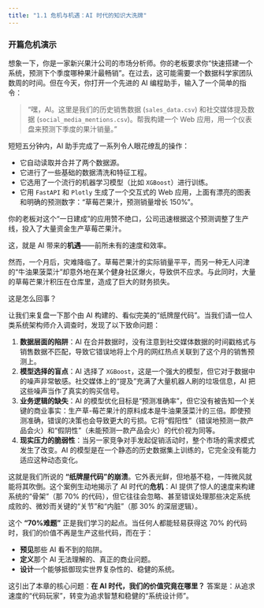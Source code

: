 ```yaml
---
title: "1.1 危机与机遇：AI 时代的知识大洗牌"
---
```


### 开篇危机演示

想象一下，你是一家新兴果汁公司的市场分析师。你的老板要求你“快速搭建一个系统，预测下个季度哪种果汁最畅销”。在过去，这可能需要一个数据科学家团队数周的时间。但在今天，你打开一个先进的 AI 编程助手，输入了一个简单的指令：

> “嘿，AI。这里是我们的历史销售数据 (`sales_data.csv`) 和社交媒体提及数据 (`social_media_mentions.csv`)。帮我构建一个 Web 应用，用一个仪表盘来预测下季度的果汁销量。”

短短五分钟内，AI 助手完成了一系列令人眼花缭乱的操作：

- 它自动读取并合并了两个数据源。
- 它进行了一些基础的数据清洗和特征工程。
- 它选用了一个流行的机器学习模型（比如 `XGBoost`）进行训练。
- 它用 `FastAPI` 和 `Plotly` 生成了一个交互式的 Web 应用，上面有漂亮的图表和明确的预测数字：“草莓芒果汁，预测销量增长 150%”。

你的老板对这个“一日建成”的应用赞不绝口，公司迅速根据这个预测调整了生产线，投入了大量资金生产草莓芒果汁。

这，就是 AI 带来的**机遇**——前所未有的速度和效率。

然而，一个月后，灾难降临了。草莓芒果汁的实际销量平平，而另一种无人问津的“牛油果菠菜汁”却意外地在某个健身社区爆火，导致供不应求。与此同时，大量的草莓芒果汁积压在仓库里，造成了巨大的财务损失。

这是怎么回事？

让我们来复盘一下那个由 AI 构建的、看似完美的“纸牌屋代码”。当我们请一位人类系统架构师介入调查时，发现了以下致命问题：

1.  **数据层面的陷阱**：AI 在合并数据时，没有注意到社交媒体数据的时间戳格式与销售数据不匹配，导致它错误地将上个月的网红热点关联到了这个月的销售预测上。
2.  **模型选择的盲点**：AI 选择了 `XGBoost`，这是一个强大的模型，但它对于数据中的噪声非常敏感。社交媒体上的“提及”充满了大量机器人刷的垃圾信息，AI 把这些噪声当作了真实的购买信号。
3.  **业务逻辑的缺失**：AI 的模型优化目标是“预测准确率”，但它没有被告知一个关键的商业事实：生产草-莓芒果汁的原料成本是牛油果菠菜汁的三倍。即使预测准确，错误的决策也会导致更大的亏损。它将“假阳性”（错误地预测一款产品会火）和“假阴性”（未能预测一款产品会火）的代价视为同等。
4.  **现实压力的脆弱性**：当另一家竞争对手发起促销活动时，整个市场的需求模式发生了改变。AI 的模型是在一个静态的历史数据集上训练的，它完全没有能力适应这种动态变化。

这就是我们所说的 **“纸牌屋代码”的崩溃**。它外表光鲜，但地基不稳，一阵微风就能将其吹倒。这个案例生动地揭示了 AI 时代的**危机**：AI 提供了惊人的速度来构建系统的“骨架”（那 70% 的代码），但它往往会忽略、甚至错误处理那些决定系统成败的、微妙而关键的“关节”和“内脏”（那 30% 的深层逻辑）。

这个 **“70%难题”** 正是我们学习的起点。当任何人都能轻易获得这 70% 的代码时，我们的价值不再是生产这些代码，而在于：

- **预见**那些 AI 看不到的陷阱。
- **定义**那个 AI 无法理解的、真正的商业问题。
- **设计**一个能够抵御现实世界复杂性的、稳健的系统。

这引出了本章的核心问题：**在 AI 时代，我们的价值究竟在哪里？** 答案是：从追求速度的“代码玩家”，转变为追求智慧和稳健的“系统设计师”。
